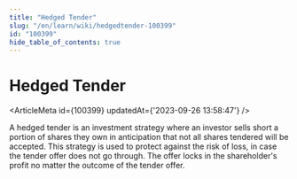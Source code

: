 ```yaml
---
title: "Hedged Tender"
slug: "/en/learn/wiki/hedgedtender-100399"
id: "100399"
hide_table_of_contents: true
---
```



# Hedged Tender

<ArticleMeta id={100399} updatedAt={'2023-09-26 13:58:47'} />
<div className='border-solid border-b border-t-0 my-4 border-[var(--ifm-color-gray-300)]' />

A hedged tender is an investment strategy where an investor sells short a portion of shares they own in anticipation that not all shares tendered will be accepted. This strategy is used to protect against the risk of loss, in case the tender offer does not go through. The offer locks in the shareholder's profit no matter the outcome of the tender offer.
